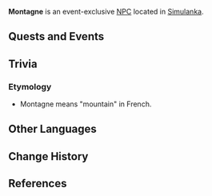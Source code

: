 {{Meta
<!-- Remove this template after adding the missing info -->
|missing_NPC_profile  = yes
}}
{{Character Infobox
|type             = Event NPC
|image            = NPC Montagne.png
|realname         = <!-- Optional, if different from in-game name -->
|deceased         = <!-- Past (for deceased prior to events of the game) or free response -->
|region           = Simulanka
|location         = Simulanka
|affiliation      = 
|title            = Guard Captain

|ancestry         = <!-- Clan/family -->
|father           = 
|mother           = 
|spouse           = 
|sibling          = 
|child            = 
|relative         = 

|voiceEN          = [[imdb:nm13553325|Anthony Heider]]<ref>Twitter: [https://x.com/anthonyheidervo/status/1814066090328400242 EN VA Self Announcement]</ref>
|voiceCN          = 
|voiceJP          = 
|voiceKR          = 
|dialoguereward   = 
}}
'''Montagne''' is an event-exclusive [[NPC]] located in [[Simulanka]].
<!--
==Location==
{{subst:#tag:gallery|
NPC Location {{subst:#titleparts:{{subst:PAGENAME}}}}.png{{subst:!}}{{subst:#titleparts:{{subst:PAGENAME}}}}'s location
NPC Location {{subst:#titleparts:{{subst:PAGENAME}}}} Context.png{{subst:!}}Additional context
}}

==Profile==
''(To be added.)''

===Appearance===
''(To be added.)''
-->
==Quests and Events==
{{Quests and Events}}
<!--
==Idle Quotes==
{{Dialogue Start}}
: {{DIcon|Idle}} {{Tx}}
:: {{A|VO {{subst:#titleparts:{{subst:PAGENAME}}}} 01.ogg}} "{{Tx}}"
{{Dialogue End}}

==Dialogue==
{{Dialogue Start}}
{{Dialogue End}}

==Event Dialogue==
===Event Name===
{{Dialogue Start}}
:'''{{subst:PAGENAME}}:'''
{{Dialogue End}}
-->
==Trivia==
===Etymology===
*Montagne means "mountain" in French.
==Other Languages==
{{Other Languages|default_hidden=1
|en      = Montagne
|zhs     = 蒙塔纳
|zhs_rm  = Méngtǎnà
|zht     = 蒙塔納
|zht_rm  = Méngtǎnà
|ja      = モンタナ
|ko      = 몽타뉴
|es      = Montagne
|fr      = Montagne
|ru      = Монтань
|th      = Montagne
|vi      = Montagne
|de      = Montagne
|id      = Montagne
|pt      = Montanah
|tr      = Montagne
|it      = Montagne
}}

==Change History==
{{Change History|4.8}}

==References==
{{Reflist}}